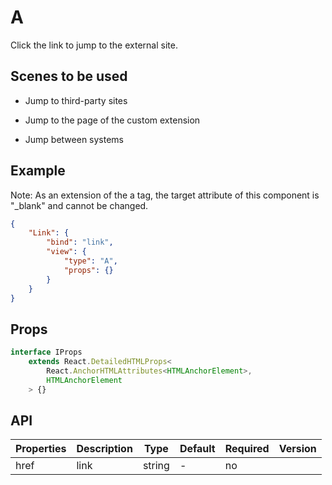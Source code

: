 # A

Click the link to jump to the external site.

## Scenes to be used

- Jump to third-party sites

- Jump to the page of the custom extension

- Jump between systems

## Example

<Notice type='warning'>
	Note: As an extension of the a tag, the target attribute of this component is "_blank" and cannot
	be changed.
</Notice>

```json
{
	"Link": {
		"bind": "link",
		"view": {
			"type": "A",
			"props": {}
		}
	}
}
```

## Props

```ts
interface IProps
	extends React.DetailedHTMLProps<
		React.AnchorHTMLAttributes<HTMLAnchorElement>,
		HTMLAnchorElement
	> {}
```

## API

| Properties | Description | Type   | Default | Required | Version |
| ---------- | ----------- | ------ | ------- | -------- | ------- |
| href       | link        | string | -       | no       |         |
